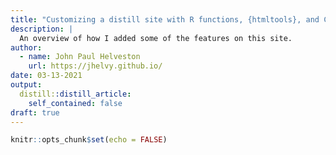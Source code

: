```yaml
---
title: "Customizing a distill site with R functions, {htmltools}, and CSS"
description: |
  An overview of how I added some of the features on this site.
author:
  - name: John Paul Helveston
    url: https://jhelvy.github.io/
date: 03-13-2021
output:
  distill::distill_article:
    self_contained: false
draft: true
---
```


```r
knitr::opts_chunk$set(echo = FALSE)
```

